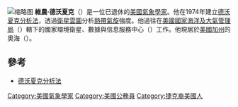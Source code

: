 [[File:Vernon_Dvorak.png|缩略图]]
'''維農·德沃夏克'''（{{lang-en|'''Vernon Dvorak'''}}{{bd|||catIdx=Dvorak}}）是一位已退休的[[美國|美國]][[氣象學家|氣象學家]]。他在1974年建立[[德沃夏克分析法|德沃夏克分析法]]，透過[[衛星雲圖|衛星雲圖]]分析[[熱帶氣旋|熱帶氣旋]]強度。他過往在[[美國國家海洋及大氣管理局|美國國家海洋及大氣管理局]]（{{lang|en|NOAA}}）轄下的國家環境衛星、數據與信息服務中心（{{lang|en|National Environmental Satellite, Data, and Information Service}}）工作。他現居於[[美國|美國]][[加州|加州]]的奧海（{{lang|en|Ojai}}）。

==參考==
*[[德沃夏克分析法|德沃夏克分析法]]

{{Metro-stub}}
{{DEFAULTSORT:Dvorak}}
[[Category:美國氣象學家|Category:美國氣象學家]]
[[Category:美國公務員|Category:美國公務員]]
[[Category:捷克裔美國人|Category:捷克裔美國人]]